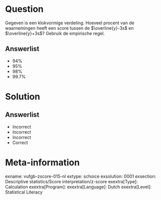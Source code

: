 Question
========

Gegeven is een klokvormige verdeling. Hoeveel procent van de waarnemingen heeft een score tussen de $\overline{y}-3s$ en $\overline{y}+3s$? Gebruik de empirische regel.
  
Answerlist
----------
* 94%
* 95%
* 98%
* 99.7%


Solution
========

Answerlist
----------
* Incorrect
* Incorrect
* Incorrect
* Correct

Meta-information
================
exname: vufgb-zscore-015-nl
extype: schoice
exsolution: 0001
exsection: Descriptive statistics/Score interpretation/z-score
exextra[Type]: Calculation
exextra[Program]: 
exextra[Language]: Dutch
exextra[Level]: Statistical Literacy
